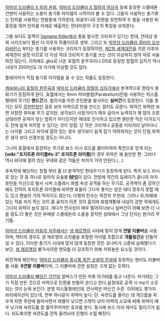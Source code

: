 [[악마성 드라큘라 X 피의 윤회]], [[악마성 드라큘라 X 월하의 야상곡]] 등에 등장한 스켈레톤 건맨이 사용하는 소총이 총기류 아이템의 시작이라 볼 수 있다. 그들이 사용하는 총기류는 탄피를 사용하는 연발총에 가까운데, 뒤꽁무니로 탄환을 장전하여 두 발을 사용한 뒤 중앙을 꺾어 탄피를 아래로 배출하는 전대미문의 구조적 특징을 보여준다.

그들 보다도 일찍이 [[Vampire Killer]]에서 총을 발사한 크리처가 있기는 한데, 연대상 윤회 시리즈보다 훨씬 더 이후의 작품이므로 생략. 그리고 또 [[악마성 드라큘라 갤러리 오브 라비린스]] 부터는 총기를 사용하는 크리처가 등장하지만, [[제2차 세계대전]]을 치른 이후의 세계관이 설정 이므로 더 이상 적대 크리처가 총기를 쓰는 것이 이상하지 않아 따로 서술하진 않는다. 이외에도 gba로 나온 효월의 윤무곡이나 DS로 등장한 창월의 십자가 역시 시대가 2000년도 대 이기에 이상할 것도 없다.

플레이어가 직접 총기류 아이템을 쓸 수 있는 작품도 등장한다.

[[캐슬바니아 효월의 원무곡]]과 [[악마성 드라큘라 창월의 십자가]]에서 본격적으로 현대식 총화기가 등장하게 된다. 효월에서는 9mm 파라블럼(Parabellum)탄을 사용하는 피스톨 형태의 무기인 '''핸드건'''과, 법의식을 마친 은탄환을 발사하는 '''실버건'''이 등장한다. 이들 총기는 모두 [[무한탄창]]인 걸로 보아 마력으로 탄을 만드는 걸지도 모른다. 여하간 위력만 보면 처참한 취미용 무기 같지만, 생각보다 사정거리가 매우 길어서 능력치가 꽤 많이 오른 상태라면 공격이 닿는 범위가 어디인지만 제대로 인식하고 있으면 웬만한 적은 다가오기도 전에 쉽게 처치할 수 있다는 것이 장점. 단 작은 크리쳐나 공중을 이리저리 날아다니는 녀석들 그리고 바닥에 깔려 있는 경우 생각보다 쉽게 잡기 어려워지는 것이 단점.위력은 생각 보다 신경쓰일 정도는 아니다.

그나마 효월에서 등장하는 무기로 보스 러시 모드를 클리어하여 특전으로 얻게 되는 '''[wiki:"포지트론 라이플#s-2" 포지트론 라이플]'''의 경우 위력은 꽤 쓸만한 편. 그러나 역시 바닥에 깔려 있는 우네와 같은 적들은 처치가 거의 안된다.(...)

후속작에 해당하는 창월 부터 좀 더 본격적인 현대무기가 등장하게 된다. 특히 보스 러시로 얻는 것 중 하나로 알라의 요술봉 '''[[RPG]]'''이 있다. 전방에 약간의 딜레이가 끝나자 마자 유탄을 직선으로 발사 시켜 스플래시 화염 속성 공격을 하는 무기로, 공격력이 좀 강하긴 해도 전작의 포지트론 라이플에 비하면 효율이 그다지 좋지는 않은 데다 맞추지 못할 때도 있고 캔슬이 거의 먹히지도 않는다. 다행히 탄수는 여전히 무한대. 그러나 위,아래에 있는 적을 처치 하는 것이 좀 골치가 아픈 것이 흠이며 화염계통에 내성이 강한 적에게도 그다지 위력이 높지 않다. 게다가 연사성이 매우 떨어지다보니 실버건이 어째 보면 더 나을 정도.더 좋은 것은 부메랑 스켈레온의 소울을 장착한 상태에서 그냥 던지는 원거리 무기들.

[[악마성 드라큘라 어둠의 저주]]에서는 [[생 제르맹]]이 시대에 맞지 않게 '''연발 리볼버'''를 사용하며, 헥터의 경우도 생 제르맹의 소지품을 포함한 아이템 조합으로 '''개틀링건'''을 만들어낼 수 있다. 이러한 총기가 시대에 맞지 않게 등장한 것은 코나미가 고증에 실패했다기 보단, [[생 제르맹]]의 불가사의한 면모를 더 강조하기 위해 끼워놓은 요소일 것이다.

외전격에 해당하는 [[악마성 드라큘라 묵시록 외전 코넬의 전설]]에 등장하는 헨리도 리볼버를 사용. '''6연발 리볼버'''이며, 그 리볼버에 관한 설정은 크게 없는 듯하다.

[[악마성 드라큘라 빼앗긴 각인]]의 알버스가 만든 마총 아가테를 들고 나온다. 아가테는 그가 직접 만든 것으로 마력으로 탄환을 만들어 쏜다고 한다.설정대로 공격 시 mp가 소모되는 것이 눈에 보인다. 분명 피스톨형태인데, 연사력은 머신건 수준. 이외에도 몇가지 바리에이션이 있는데, 전부 하나같이 위력이 높다. 단. 숙련도를 올리는 데 게으름을 피우게 되면 후반에 들어서면서 레벨이 낮으면 스탯이 낮아 마력의 소모에 비해 위력이 매우 낮기에 숙련도를 잘 올려주어야만 효과를 본다. 동시에 보스 러쉬 에서도 밀리기가 쉽다. 되도록이면 숙련도를 잔뜩 올려놔야 진행이 수월 해진다.
